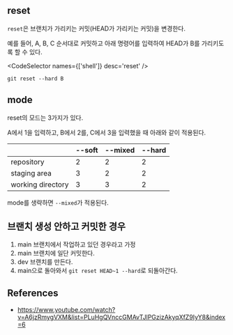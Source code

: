 
## reset

`reset`은 브랜치가 가리키는 커밋(HEAD가 가리키는 커밋)을 변경한다.

예를 들어, A, B, C 순서대로 커밋하고 아래 명령어를 입력하여 HEAD가 B를 가리키도록 할 수 있다.

<CodeSelector names={['shell']} desc='reset' />

```shell
git reset --hard B
```

## mode

reset의 모드는 3가지가 있다.

A에서 1을 입력하고, B에서 2를, C에서 3을 입력했을 때 아래와 같이 적용된다.

|                   | --soft | --mixed | --hard |
| ----------------- | ------ | ------- | ------ |
| repository        | 2      | 2       | 2      |
| staging area      | 3      | 2       | 2      |
| working directory | 3      | 3       | 2      |

mode를 생략하면 `--mixed`가 적용된다.

## 브랜치 생성 안하고 커밋한 경우

1. main 브랜치에서 작업하고 있던 경우라고 가정
2. main 브랜치에 일단 커밋한다.
3. dev 브랜치를 만든다.
4. main으로 돌아와서 `git reset HEAD~1 --hard`로 되돌아간다.

## References

- https://www.youtube.com/watch?v=A6jzRmygVXM&list=PLuHgQVnccGMAvTJlPGzizAkyqXfZ9IyY8&index=6
